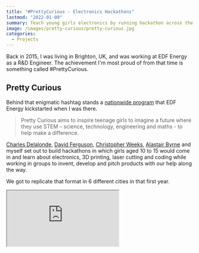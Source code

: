 ```yaml
---
title: "#PrettyCurious - Electronics Hackathons"
lastmod: "2022-01-09"
summary: Teach young girls electronics by running hackathon across the UK.
image: /images/pretty-curious/pretty-curious.jpg
categories:
  - Projects
---
```


Back in 2015, I was living in Brighton, UK, and was working at EDF Energy as a R&D Engineer. The achievement I'm most proud of from that time is something called #PrettyCurious.

## Pretty Curious

Behind that enigmatic hashtag stands a [nationwide program](https://www.edfenergy.com/prettycurious) that EDF Energy kickstarted when I was there.

> Pretty Curious aims to inspire teenage girls to imagine a future where they use STEM – science, technology, engineering and maths - to help make a difference.

[Charles Delalonde](https://www.linkedin.com/in/cdelalonde/), [David Ferguson](https://www.linkedin.com/in/davidfergusonuk/), [Christopher Weeks](https://mrcweeks.com/), [Alastair Byrne](https://www.linkedin.com/in/alastairbyrne/) and myself set out to build hackathons in which girls aged 10 to 15 would come in and learn about electronics, 3D printing, laser cutting and coding while working in groups to invent, develop and pitch products with our help along the way.

We got to replicate that format in 6 different cities in that first year.

<iframe
  src="https://www.google.com/maps/d/embed?mid=13-sG1idRDPhVgAVLREFB6iayZ6LRk-bn"
  className="w-full aspect-video"
/>

I personally was in charge of developing the different electronics activities and then running the workshops as a facilitator.

## London

<YoutubeEmbed embedId="o3dPmcKPPW8" />

## Glasgow

<YoutubeEmbed embedId="6tqRe32PU6Q" />

Looking back at those videos always brings back so many good memories and I do hope we inspired a few vocations.
